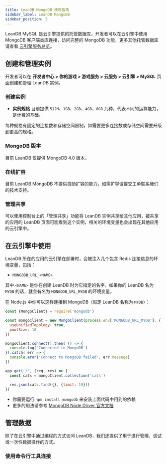 ```yaml
---
title: LeanDB MongoDB 使用指南
sidebar_label: LeanDB MongoDB
sidebar_position: 3
---
```



LeanDB MySQL 是云引擎提供的托管数据库，开发者可以在云引擎中使用 MongoDB 客户端类库连接，访问完整的 MongoDB 功能，更多其他托管数据库请查看 [云引擎服务总览](/sdk/engine/overview)。

## 创建和管理实例
开发者可以在 **开发者中心 > 你的游戏 > 游戏服务 > 云服务 > 云引擎 > MySQL** 页面创建和管理 LeanDB 实例。

### 创建实例

<LeandbCreateInstance>

- **实例规格** 目前提供 `512M`、`1GB`、`2GB`、`4GB`、`8GB` 几种，代表不同的运算能力，是计费的基础。

每种规格有固定的连接数和存储空间限制，如需要更多连接数或存储空间需要升级到更高的规格。

</LeandbCreateInstance>

### MongoDB 版本

目前 LeanDB 仅提供 MongoDB 4.0 版本。

### 在线扩容

目前 LeanDB MongoDB 不提供自助扩容的能力，如需扩容请提交工单联系我们的技术支持。

### 管理共享

可以使用控制台上的「管理共享」功能将 LeanDB 实例共享给其他应用，被共享的应用的 LeanDB 页面可能看到这个实例，相关的环境变量也会出现在其他应用的云引擎中。

## 在云引擎中使用

LeanDB 所在的应用的云引擎在部署时，会被注入几个包含 Redis 连接信息的环境变量，包括：

- `MONGODB_URL_<NAME>`

其中 `<NAME>` 是你在创建 LeanDB 时为它指定的名字，如果你的 LeanDB 名为 `MYDB` 的话，就会有名为 `MONGODB_URL_MYDB` 的环境变量。

<EngineRuntimes>
<TabItem value='nodejs'>

在 Node.js 中你可以这样连接到 MongoDB（假定 LeanDB 名称为 `MYDB`）：

```js title='app.js'
const {MongoClient} = require('mongodb')

const mongoClient = new MongoClient(process.env['MONGODB_URL_MYDB'], {
  useUnifiedTopology: true,
  poolSize: 10
})

mongoClient.connect().then( () => {
  console.log('Connected to MongoDB')
}).catch( err => {
  console.eror('Connect to MongoDB failed', err.message)
})

app.get('/', (req, res) => {
  const cats = mongoClient.collection('cats')

  res.json(cats.find({}, {limit: 10}))
})
```

- 你需要运行 `npm install mongodb` 来安装上面代码中用到的依赖
- 更多的用法请参考 [MongoDB Node Driver 官方文档](https://docs.mongodb.com/drivers/node/)

</TabItem>
</EngineRuntimes>

## 管理数据
除了在云引擎中通过编程的方式访问 LeanDB，我们还提供了用于进行管理、调试或一次性数据操作的方式。

### 使用命令行工具连接

<LeandbCliAccess />
